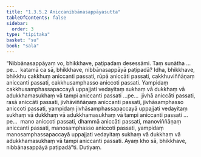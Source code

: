 ```yaml
---
title: "1.3.5.2 Aniccanibbānasappāyasutta"
tableOfContents: false
sidebar:
  order: 3
type: "tipitaka"
basket: "su"
book: "sala"
---
```



<DynamicBreadcrumb />

<Division number="147" book="sala" bookNo="13" page="347">

<Paragraph number="812" book="sala">
“Nibbānasappāyaṃ vo, bhikkhave, paṭipadaṃ desessāmi. Taṃ suṇātha …pe…  katamā ca sā, bhikkhave, nibbānasappāyā paṭipadā? Idha, bhikkhave, bhikkhu cakkhuṃ aniccanti passati, rūpā aniccāti passati, cakkhuviññāṇaṃ aniccanti passati, cakkhusamphasso aniccoti passati. Yampidaṃ cakkhusamphassapaccayā uppajjati vedayitaṃ sukhaṃ vā dukkhaṃ vā adukkhamasukhaṃ vā tampi aniccanti passati …pe…  jivhā aniccāti passati, rasā aniccāti passati, jivhāviññāṇaṃ aniccanti passati, jivhāsamphasso aniccoti passati, yampidaṃ jivhāsamphassapaccayā uppajjati vedayitaṃ sukhaṃ vā dukkhaṃ vā adukkhamasukhaṃ vā tampi aniccanti passati …pe…  mano aniccoti passati, dhammā aniccāti passati, manoviññāṇaṃ aniccanti passati, manosamphasso aniccoti passati, yampidaṃ manosamphassapaccayā uppajjati vedayitaṃ sukhaṃ vā dukkhaṃ vā adukkhamasukhaṃ vā tampi aniccanti passati. Ayaṃ kho sā, bhikkhave, nibbānasappāyā paṭipadā”ti.

</Paragraph>
</Division>

<Paragraph number="813" type="center" book="sala">
Dutiyaṃ.
</Paragraph>